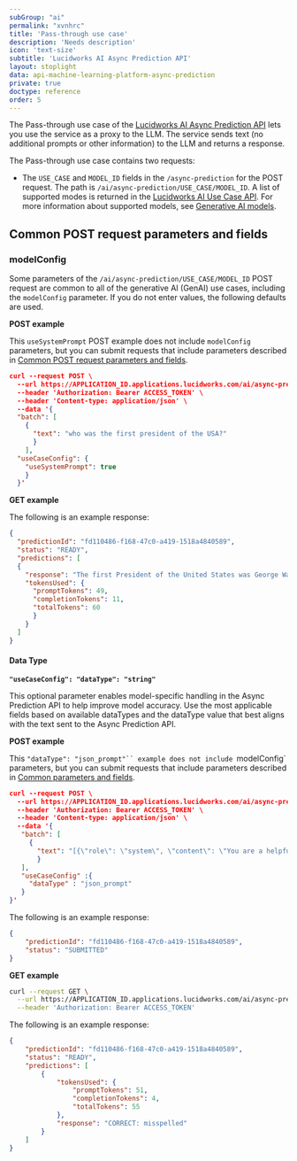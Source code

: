```yaml
---
subGroup: "ai"
permalink: "xvnhrc"
title: 'Pass-through use case'
description: 'Needs description'
icon: 'text-size'
subtitle: 'Lucidworks AI Async Prediction API'
layout: stoplight
data: api-machine-learning-platform-async-prediction
private: true
doctype: reference
order: 5
---
```


The Pass-through use case of the [Lucidworks AI Async Prediction API](/lw-platform/ai/55ug0f/async-prediction-api) lets you use the service as a proxy to the LLM. The service sends text (no additional prompts or other information) to the LLM and returns a response.

The Pass-through use case contains two requests:

* The `USE_CASE` and `MODEL_ID` fields in the `/async-prediction` for the POST request. The path is `/ai/async-prediction/USE_CASE/MODEL_ID`. A list of supported modes is returned in the [Lucidworks AI Use Case API](/lw-platform/ai/0stpyb/use-case-api). For more information about supported models, see [Generative AI models](/lw-platform/ai/r7ai90/generative-ai#generative-ai-models).

## Common POST request parameters and fields 

### modelConfig

Some parameters of the `/ai/async-prediction/USE_CASE/MODEL_ID` POST request are common to all of the generative AI (GenAI) use cases, including the `modelConfig` parameter. If you do not enter values, the following defaults are used.

**POST example**

This `useSystemPrompt` POST example does not include `modelConfig` parameters, but you can submit requests that include parameters described in [Common POST request parameters and fields](#common-post-request-parameters-and-fields).

```json
curl --request POST \
  --url https://APPLICATION_ID.applications.lucidworks.com/ai/async-prediction/passthrough/MODEL_ID \
  --header 'Authorization: Bearer ACCESS_TOKEN' \
  --header 'Content-type: application/json' \
  --data '{
  "batch": [
    {
      "text": "who was the first president of the USA?"
      }
    ],
  "useCaseConfig": {
    "useSystemPrompt": true
    }
  }'
```

**GET example**

The following is an example response:

```json
{
  "predictionId": "fd110486-f168-47c0-a419-1518a4840589",
  "status": "READY",
  "predictions": [
  {
    "response": "The first President of the United States was George Washington.",
    "tokensUsed": {
      "promptTokens": 49,
      "completionTokens": 11,
      "totalTokens": 60
      }
    }
  ]
}
```

#### Data Type

**`"useCaseConfig": "dataType": "string"`** 

This optional parameter enables model-specific handling in the Async Prediction API to help improve model accuracy. Use the most applicable fields based on available dataTypes and the dataType value that best aligns with the text sent to the Async Prediction API.

**POST example**

This `"dataType": "json_prompt"`` example does not include `modelConfig` parameters, but you can submit requests that include parameters described in [Common parameters and fields](#common-post-request-parameters-and-fields).

```json
curl --request POST \
  --url https://APPLICATION_ID.applications.lucidworks.com/ai/async-prediction/passthrough/MODEL_ID \
  --header 'Authorization: Bearer ACCESS_TOKEN' \
  --header 'Content-type: application/json' \
  --data '{
   "batch": [
     {
       "text": "[{\"role\": \"system\", \"content\": \"You are a helpful utility program instructed to accomplish a word correction task. Provide the most likely suggestion to the user without an preamble or elaboration.\"}, {\"role\": \"user\", \"content\": \"misspeled\"}, {\"role\": \"assistant\", \"content\": \"CORRECT:\"}]"
       }
   ],
   "useCaseConfig" :{
     "dataType" : "json_prompt"
   }
}'

```

The following is an example response:

```json
{
	"predictionId": "fd110486-f168-47c0-a419-1518a4840589",
	"status": "SUBMITTED"
}
```

**GET example**

```bash
curl --request GET \
  --url https://APPLICATION_ID.applications.lucidworks.com/ai/async-prediction/fd110486-f168-47c0-a419-1518a4840589 \
  --header 'Authorization: Bearer ACCESS_TOKEN'
```

The following is an example response:

```json
{
    "predictionId": "fd110486-f168-47c0-a419-1518a4840589",
    "status": "READY",
    "predictions": [
        {
            "tokensUsed": {
                "promptTokens": 51,
                "completionTokens": 4,
                "totalTokens": 55
            },
            "response": "CORRECT: misspelled"
        }
    ]
}

```
